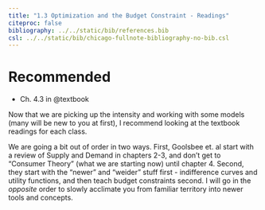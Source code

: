 ```yaml
---
title: "1.3 Optimization and the Budget Constraint - Readings"
citeproc: false
bibliography: ../../static/bib/references.bib
csl: ../../static/bib/chicago-fullnote-bibliography-no-bib.csl
---
```


# Recommended

- <i class="fas fa-book"></i> Ch. 4.3 in @textbook

Now that we are picking up the intensity and working with some models (many will be new to you at first), I recommend looking at the textbook readings for each class.

We are going a bit out of order in two ways. First, Goolsbee et. al start with a review of Supply and Demand in chapters 2-3, and don't get to "Consumer Theory" (what we are starting now) until chapter 4. Second, they start with the "newer" and "weider" stuff first - indifference curves and utility functions, and then teach budget constraints second. I will go in the *opposite* order to slowly acclimate you from familiar territory into newer tools and concepts.